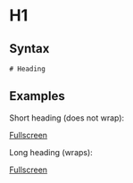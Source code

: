 
# H1

## Syntax

```
# Heading
```

## Examples

Short heading (does not wrap):

<ShortHeadingExample />

[Fullscreen](/H1/short-heading-example/)

Long heading (wraps):

<LongHeadingExample />

[Fullscreen](/H1/long-heading-example/)
